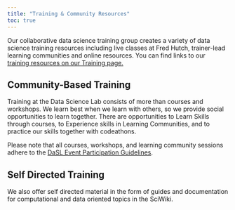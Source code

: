 ```yaml
---
title: "Training & Community Resources"
toc: true
---
```



Our collaborative data science training group creates a variety of data science training resources including live classes at Fred Hutch, trainer-lead learning communities and online resources.  You can find links to our [training resources on our Training page.](https://hutchdatascience.org/training/)


## Community-Based Training

Training at the Data Science Lab consists of more than courses and workshops. We learn best when we learn with others, so we provide social opportunities to learn together. There are opportunities to Learn Skills through courses, to Experience skills in Learning Communities, and to practice our skills together with codeathons.

Please note that all courses, workshops, and learning community sessions adhere to the [DaSL Event Participation Guidelines](pages/participation.qmd). 



## Self Directed Training

We also offer self directed material in the form of guides and documentation for computational and data oriented topics in the SciWiki.





